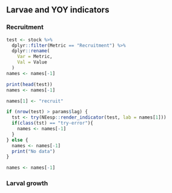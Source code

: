 ## Larvae and YOY indicators

### Recruitment
```r
test <- stock %>%
  dplyr::filter(Metric == "Recruitment") %>%
  dplyr::rename(
    Var = Metric,
    Val = Value
  )
names <- names[-1]
```

```r
print(head(test))
names <- names[-1]
```

```r
names[1] <- "recruit"

if (nrow(test) > params$lag) {
  tst <- try(NEesp::render_indicator(test, lab = names[1]))
  if(class(tst) == "try-error"){
    names <- names[-1]
  }
} else {
  names <- names[-1]
  print("No data")
}

names <- names[-1]
```

### Larval growth
